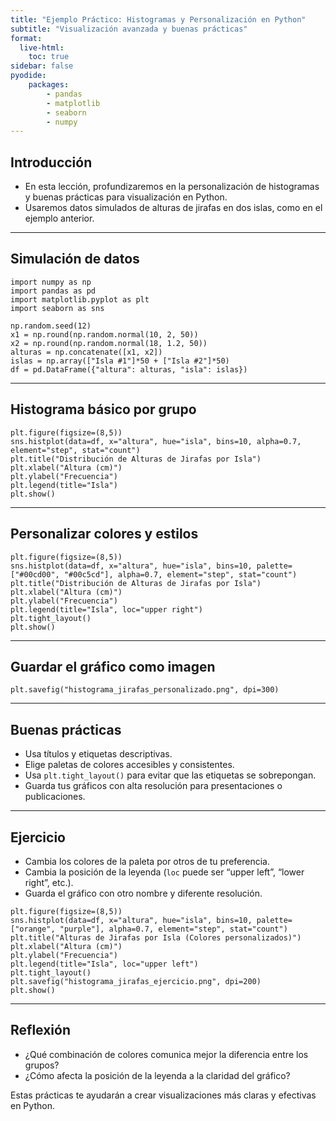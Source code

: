 ```yaml
---
title: "Ejemplo Práctico: Histogramas y Personalización en Python"
subtitle: "Visualización avanzada y buenas prácticas"
format:
  live-html:
    toc: true
sidebar: false
pyodide: 
    packages: 
        - pandas
        - matplotlib
        - seaborn
        - numpy
---
```


## Introducción

- En esta lección, profundizaremos en la personalización de histogramas y buenas prácticas para visualización en Python.
- Usaremos datos simulados de alturas de jirafas en dos islas, como en el ejemplo anterior.

---

## Simulación de datos

```pyodide
import numpy as np
import pandas as pd
import matplotlib.pyplot as plt
import seaborn as sns

np.random.seed(12)
x1 = np.round(np.random.normal(10, 2, 50))
x2 = np.round(np.random.normal(18, 1.2, 50))
alturas = np.concatenate([x1, x2])
islas = np.array(["Isla #1"]*50 + ["Isla #2"]*50)
df = pd.DataFrame({"altura": alturas, "isla": islas})
```

---

## Histograma básico por grupo

```pyodide
plt.figure(figsize=(8,5))
sns.histplot(data=df, x="altura", hue="isla", bins=10, alpha=0.7, element="step", stat="count")
plt.title("Distribución de Alturas de Jirafas por Isla")
plt.xlabel("Altura (cm)")
plt.ylabel("Frecuencia")
plt.legend(title="Isla")
plt.show()
```

---

## Personalizar colores y estilos

```pyodide
plt.figure(figsize=(8,5))
sns.histplot(data=df, x="altura", hue="isla", bins=10, palette=["#00cd00", "#00c5cd"], alpha=0.7, element="step", stat="count")
plt.title("Distribución de Alturas de Jirafas por Isla")
plt.xlabel("Altura (cm)")
plt.ylabel("Frecuencia")
plt.legend(title="Isla", loc="upper right")
plt.tight_layout()
plt.show()
```

---

## Guardar el gráfico como imagen

```pyodide
plt.savefig("histograma_jirafas_personalizado.png", dpi=300)
```

---

## Buenas prácticas

- Usa títulos y etiquetas descriptivas.
- Elige paletas de colores accesibles y consistentes.
- Usa `plt.tight_layout()` para evitar que las etiquetas se sobrepongan.
- Guarda tus gráficos con alta resolución para presentaciones o publicaciones.

---

## Ejercicio

- Cambia los colores de la paleta por otros de tu preferencia.
- Cambia la posición de la leyenda (`loc` puede ser "upper left", "lower right", etc.).
- Guarda el gráfico con otro nombre y diferente resolución.

```pyodide
plt.figure(figsize=(8,5))
sns.histplot(data=df, x="altura", hue="isla", bins=10, palette=["orange", "purple"], alpha=0.7, element="step", stat="count")
plt.title("Alturas de Jirafas por Isla (Colores personalizados)")
plt.xlabel("Altura (cm)")
plt.ylabel("Frecuencia")
plt.legend(title="Isla", loc="upper left")
plt.tight_layout()
plt.savefig("histograma_jirafas_ejercicio.png", dpi=200)
plt.show()
```

---

## Reflexión

- ¿Qué combinación de colores comunica mejor la diferencia entre los grupos?
- ¿Cómo afecta la posición de la leyenda a la claridad del gráfico?

Estas prácticas te ayudarán a crear visualizaciones más claras y efectivas en Python.
